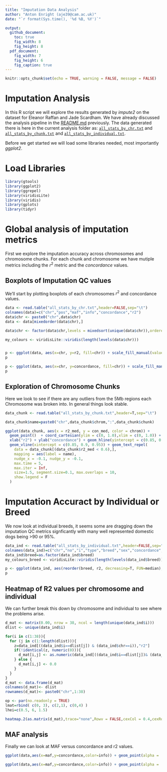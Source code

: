 ```yaml
---
title: "Imputation Data Analysis"
author: "Anton Enright (aje39@cam.ac.uk)"
date: "`r format(Sys.time(), '%d %B, %Y')`"

output:
  github_document:
    toc: true
    fig_width: 8
    fig_height: 8
  pdf_document:
    fig_width: 7
    fig_height: 6
    fig_caption: true
---
```


```r
knitr::opts_chunk$set(echo = TRUE, warning = FALSE, message = FALSE)
```

# Imputation Analysis

In this R script we will explore the results generated by *impute2* on the dataset for Eleanor Raffan and Jade Scardham.
We have already discussed the analysis pipeline in the [README.md](../README.md) previously. The data generated there is here in the current analysis folder as: [`all_stats_by_chr.txt`](all_stats_by_chr.txt) and
[`all_stats_by_chunk.txt`](all_stats_by_chunk.txt) and
[`all_stats_by_individual.txt`](all_stats_by_individual.txt).

Before we get started we will load some libraries needed, most importantly *ggplot2*.

# Load Libraries
```r
library(gtools)
library(ggplot2)
library(ggrepel)
library(viridisLite)
library(viridis)
library(gplots)
library(tidyr)
```

# Global analysis of imputation metrics

First we explore the imputation accuracy across chromosomes and chromosome chunks. For each chunk and chromosome we have mutiple metrics including the $r^2$ metric and the *concordance* values.

## Boxplots of Imputation QC values

We'll start by plotting boxplots of each chromosomes $r^2$ and concordance values.

```r
data <- read.table("all_stats_by_chr.txt",header=FALSE,sep="\t")
colnames(data)=c("chr","pos","maf","info","concordance","r2")
data$chr <- paste0("chr",data$chr)
data <- data[mixedorder(data$chr),]

data$chr <- factor(data$chr,levels = mixedsort(unique(data$chr)),ordered = TRUE)

my_colours <- viridisLite::viridis(length(levels(data$chr)))


p <- ggplot(data, aes(x=chr, y=r2, fill=chr)) + scale_fill_manual(values = my_colours) + geom_boxplot(outlier.size=0.3,lwd=0.7) + theme(axis.text.x = element_text(angle = 90, vjust = 0.5, hjust=1)) + ggtitle("r2 values per chromsome") + xlab("Chromosome") + geom_hline(yintercept=median(data$r2), linetype="dashed", color = "red") + theme(legend.position="none") + coord_cartesian(ylim = c(0, 1.0))
p

p <- ggplot(data, aes(x=chr, y=concordance, fill=chr)) + scale_fill_manual(values = my_colours) + geom_boxplot(outlier.size=0.3,lwd=0.7) + theme(axis.text.x = element_text(angle = 90, vjust = 0.5, hjust=1)) + ggtitle("Concordance values per chromsome") + xlab("Chromosome") + geom_hline(yintercept=median(data$concordance), linetype="dashed", color = "red") + theme(legend.position="none") + coord_cartesian(ylim = c(0, 1.0))
p
```
## Exploration of Chromosome Chunks
Here we look to see if there are any outliers from the 5Mb regions each Chromosome was broken into. In general things look stable.

```r
data_chunk <- read.table("all_stats_by_chunk.txt",header=T,sep="\t")

data_chunk$name=paste0("chr",data_chunk$chrom,":",data_chunk$chunk)

ggplot(data_chunk, aes(x = r2_med, y = con_med, color = chrom)) +
  geom_point()  + coord_cartesian(ylim = c(0, 1.0),xlim = c(0, 1.0)) + ggtitle("r2 and concordance per chromosome chunk") +
  xlab("r2") + ylab("concordance") + geom_hline(yintercept = c(0.85, 0.9, 0.95)) +
  geom_vline(xintercept = c(0.85, 0.9, 0.95)) + geom_text_repel(
    data = data_chunk[(data_chunk$r2_med < 0.6),],
    mapping = aes(label = name),
    nudge_x = -0.1, nudge_y = -0.1,
    max.time = 5,
    max.iter = Inf,
    size=1.5, segment.size=0.1, max.overlaps = 10,
    show.legend = F
  )

```

# Imputation Accuract by Individual or Breed

We now look at individual breeds, it seems some are dragging down the imputation QC metrics signficantly with many well represented domestic dogs being >90 or 95%.

```r
data_ind <- read.table("all_stats_by_individual.txt",header=FALSE,sep="\t")
colnames(data_ind)=c("chr","no","i","type","breed","sex","concordance","r2")
data_ind$breed=as.factor(data_ind$breed)
my_colours_breed <- viridisLite::viridis(length(levels(data_ind$breed)))

p <- ggplot(data_ind, aes(reorder(breed, r2, decreasing=T, FUN=median), y = r2, fill=breed)) + scale_fill_manual(values = my_colours_breed) + geom_boxplot(outlier.size=0.3,lwd=0.1) + theme(axis.text.x = element_text(angle = 90, vjust = 0.5, hjust=1)) + theme(legend.text = element_text(size = 2)) + ggtitle("r2 values by Breed") + xlab("Chromosome") + theme(legend.key.size = unit(0.3, 'cm')) + theme(legend.position="none") + theme(axis.text=element_text(size=4)) + coord_cartesian(ylim = c(0, 1.0))
p
```

## Heatmap of R2 values per chromosome and individual

We can further break this down by chromosome and individual to see where the problems arise.
```r
d_mat <- matrix(0.00, nrow = 38, ncol = length(unique(data_ind$i)))
dlist <- unique(data_ind$i)

for(i in c(1:38)){
  for (j in c(1:length(dlist))){
    z=data_ind[((data_ind$i==dlist[j]) & (data_ind$chr==i)),"r2"]
    if(!identical(z, numeric(0))){
      d_mat[i,j] <- as.numeric(data_ind[((data_ind$i==dlist[j])& (data_ind$chr==i)),"r2"])
    } else {
      d_mat[i,j] <- 0.0
    }
  }
}
d_mat <- data.frame(d_mat)
colnames(d_mat)<- dlist
rownames(d_mat)<- paste0("chr",1:38)

op <- par(no.readonly = TRUE) 
lmat=rbind( c(0, 3), c(2,1), c(0,4) )
lhei=c(0.5, 6, 1.5)

heatmap.2(as.matrix(d_mat),trace="none",Rowv = FALSE,cexCol = 0.4,cexRow=0.4,col=viridis(15, direction = -1),dendrogram="none",lmat=lmat, lhei=lhei)

```

## MAF analysis

Finally we can look at MAF versus concordance and r2 values.
```r
ggplot(data,aes(x=maf,y=concordance,color=info)) + geom_point(alpha = .5, shape = 15) + geom_hline(yintercept = 0.85) + coord_cartesian(ylim = c(0, 1.0),xlim = c(0, 1.0)) + ggtitle("Concordance vs MAF")
```

```r
ggplot(data,aes(x=maf,y=concordance,color=info)) + geom_point(alpha = .5, shape = 15) + geom_hline(yintercept = 0.85) + coord_cartesian(ylim = c(0, 1.0),xlim = c(0, 1.0)) + ggtitle("Concordance vs Mr2AF")
```